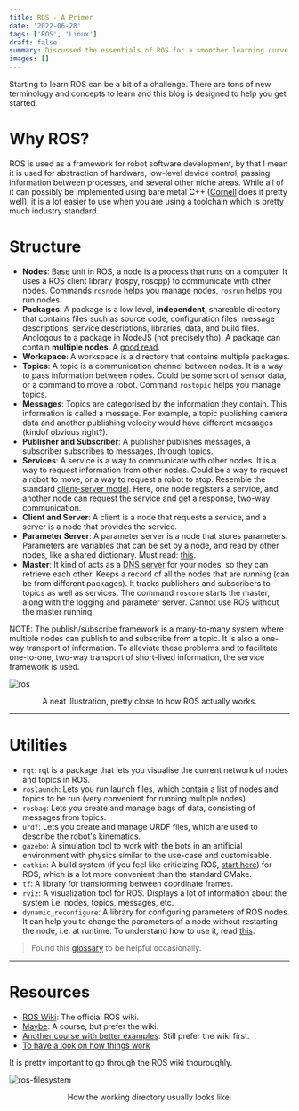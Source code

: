 ```yaml
---
title: ROS - A Primer
date: '2022-06-28'
tags: ['ROS', 'Linux']
draft: false
summary: Discussed the essentials of ROS for a smoother learning curve. 
images: []
---
```


Starting to learn ROS can be a bit of a challenge. There are tons of new terminology and concepts to learn and this blog is designed to help you get started.

# Why ROS?

ROS is used as a framework for robot software development, by that I mean it is used for abstraction of hardware, low-level device control, passing information between processes, and several other niche areas. While all of it can possibly be implemented using bare metal C++ ([Cornell](https://github.com/cuauv/software) does it pretty well), it is a lot easier to use when you are using a toolchain which is pretty much industry standard.

# Structure
- __Nodes__: Base unit in ROS, a node is a process that runs on a computer. It uses a ROS client library (rospy, roscpp) to communicate with other nodes. Commands `rosnode` helps you manage nodes, `rosrun` helps you run nodes.
- __Packages__: A package is a low level, **independent**, shareable directory that contains files such as source code, configuration files, message descriptions, service descriptions, libraries, data, and build files. Anologous to a package in NodeJS (not precisely tho). A package can contain **multiple nodes**. A [good read](https://answers.ros.org/question/9133/packages-vs-nodes/).
- __Workspace__: A workspace is a directory that contains multiple packages.
- __Topics__: A topic is a communication channel between nodes. It is a way to pass information between nodes. Could be some sort of sensor data, or a command to move a robot. Command `rostopic` helps you manage topics.
- __Messages__: Topics are categorised by the information they contain. This information is called a message. For example, a topic publishing camera data and another publishing velocity would have different messages (kindof obvious right?).
- __Publisher and Subscriber__: A publisher publishes messages, a subscriber subscribes to messages, through topics.
- __Services__: A service is a way to communicate with other nodes. It is a way to request information from other nodes. Could be a way to request a robot to move, or a way to request a robot to stop. Resemble the standard [client-server model](https://en.wikipedia.org/wiki/Client%E2%80%93server_model). Here, one node registers a service, and another node can request the service and get a response, two-way communication.
- __Client and Server__: A client is a node that requests a service, and a server is a node that provides the service.
- __Parameter Server__: A parameter server is a node that stores parameters. Parameters are variables that can be set by a node, and read by other nodes, like a shared dictionary. Must read: [this](http://wiki.ros.org/Parameter%20Server).
- __Master__: It kind of acts as a [DNS server](https://www.cloudflare.com/en-in/learning/dns/what-is-a-dns-server/) for your nodes, so they can retrieve each other. Keeps a record of all the nodes that are running (can be from different packages). It tracks publishers and subscribers to topics as well as services. The command `roscore` starts the master, along with the logging and parameter server. Cannot use ROS without the master running.

NOTE: The publish/subscribe framework is a many-to-many system where multiple nodes can publish to and subscribe from a topic. It is also a one-way transport of information. To alleviate these problems and to facilitate one-to-one, two-way transport of short-lived information, the service framework is used.

![ros](/static/images/ros.gif)

<center>A neat illustration, pretty close to how ROS actually works. </center>

---

# Utilities
- `rqt`: rqt is a package that lets you visualise the current network of nodes and topics in ROS.
- `roslaunch`: Lets you run launch files, which contain a list of nodes and topics to be run (very convenient for running multiple nodes).
- `rosbag`: Lets you create and manage bags of data, consisting of messages from topics.
- `urdf`: Lets you create and manage URDF files, which are used to describe the robot's kinematics.
- `gazebo`: A simulation tool to work with the bots in an artificial environment with physics similar to the use-case and customisable.
- `catkin`: A build system (if you feel like criticizing ROS, [start here](http://wiki.ros.org/catkin/conceptual_overview)) for ROS, which is a lot more convenient than the standard CMake.
- `tf`: A library for transforming between coordinate frames.
- `rviz`: A visualization tool for ROS. Displays a lot of information about the system i.e. nodes, topics, messages, etc.
- `dynamic_reconfigure`: A library for configuring parameters of ROS nodes. It can help you to change the parameters of a node without restarting the node, i.e. at runtime. To understand how to use it, read [this](http://wiki.ros.org/dynamic_reconfigure/Tutorials).

> Found this [glossary](https://nu-msr.github.io/me495_site/glossary.html) to be helpful occasionally.

---

# Resources
- [ROS Wiki](https://wiki.ros.org/ROS/): The official ROS wiki.
- [Maybe](https://sir.upc.edu/projects/rostutorials/): A course, but prefer the wiki.
- [Another course with better examples](https://nu-msr.github.io/me495_site/): Still prefer the wiki first.
- [To have a look on how things work](http://www.clearpathrobotics.com/assets/guides/kinetic/ros/Intro%20to%20the%20Robot%20Operating%20System.html)

It is pretty important to go through the ROS wiki thouroughly.


![ros-filesystem](/static/images/filesystem.png)

<center>How the working directory usually looks like.</center>
